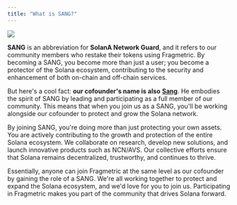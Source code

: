 ```yaml
---
title: "What is SANG?"
---
```


<Frame>
  <img src="/images/sang_1.png" />
</Frame>

**SANG** is an abbreviation for **SolanA Network Guard**, and it refers to our community members who restake their tokens using Fragmetric. By becoming a SANG, you become more than just a user; you become a protector of the Solana ecosystem, contributing to the security and enhancement of both on-chain and off-chain services.

But here's a cool fact: **our cofounder's name is also** [**Sang**](https://x.com/sangdotsol?ref=docs.fragmetric.xyz). He embodies the spirit of SANG by leading and participating as a full member of our community. This means that when you join us as a SANG, you'll be working alongside our cofounder to protect and grow the Solana network.

By joining SANG, you're doing more than just protecting your own assets. You are actively contributing to the growth and protection of the entire Solana ecosystem. We collaborate on research, develop new solutions, and launch innovative products such as NCN/AVS. Our collective efforts ensure that Solana remains decentralized, trustworthy, and continues to thrive.

Essentially, anyone can join Fragmetric at the same level as our cofounder by gaining the role of a SANG. We're all working together to protect and expand the Solana ecosystem, and we'd love for you to join us. Participating in Fragmetric makes you part of the community that drives Solana forward.

[](https://docs.fragmetric.xyz/fragmetric-protocol/)